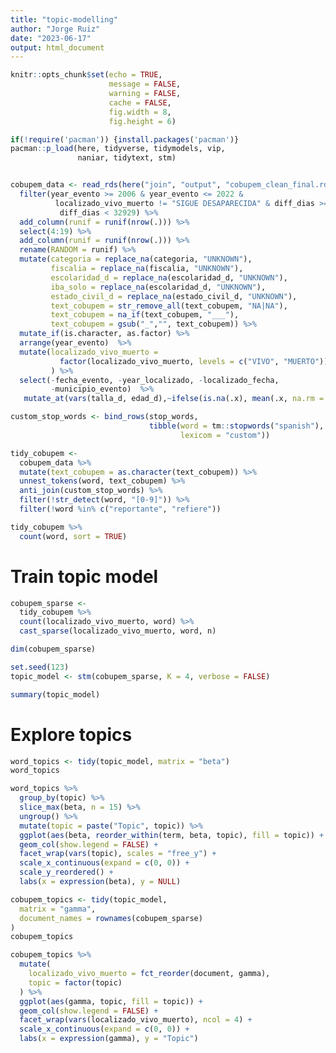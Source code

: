 ```yaml
---
title: "topic-modelling"
author: "Jorge Ruiz"
date: "2023-06-17"
output: html_document
---
```




```r
knitr::opts_chunk$set(echo = TRUE, 
                      message = FALSE,
                      warning = FALSE,
                      cache = FALSE,
                      fig.width = 8, 
                      fig.height = 6)
```




```r
if(!require('pacman')) {install.packages('pacman')}
pacman::p_load(here, tidyverse, tidymodels, vip,
               naniar, tidytext, stm)


cobupem_data <- read_rds(here("join", "output", "cobupem_clean_final.rds")) %>%
  filter(year_evento >= 2006 & year_evento <= 2022 &
          localizado_vivo_muerto != "SIGUE DESAPARECIDA" & diff_dias >= 0 &
           diff_dias < 32929) %>% 
  add_column(runif = runif(nrow(.))) %>% 
  select(4:19) %>% 
  add_column(runif = runif(nrow(.))) %>% 
  rename(RANDOM = runif) %>%
  mutate(categoria = replace_na(categoria, "UNKNOWN"),
         fiscalia = replace_na(fiscalia, "UNKNOWN"),
         escolaridad_d = replace_na(escolaridad_d, "UNKNOWN"),
         iba_solo = replace_na(escolaridad_d, "UNKNOWN"),
         estado_civil_d = replace_na(estado_civil_d, "UNKNOWN"),
         text_cobupem = str_remove_all(text_cobupem, "NA|NA"),
         text_cobupem = na_if(text_cobupem, "___"),
         text_cobupem = gsub("_","", text_cobupem)) %>% 
  mutate_if(is.character, as.factor) %>% 
  arrange(year_evento)  %>% 
  mutate(localizado_vivo_muerto = 
           factor(localizado_vivo_muerto, levels = c("VIVO", "MUERTO"))
         ) %>% 
  select(-fecha_evento, -year_localizado, -localizado_fecha,
         -municipio_evento)  %>% 
   mutate_at(vars(talla_d, edad_d),~ifelse(is.na(.x), mean(.x, na.rm = TRUE), .x))
```



```r
custom_stop_words <- bind_rows(stop_words,
                               tibble(word = tm::stopwords("spanish"),
                                      lexicom = "custom"))

```


```r
tidy_cobupem <-
  cobupem_data %>%
  mutate(text_cobupem = as.character(text_cobupem)) %>% 
  unnest_tokens(word, text_cobupem) %>%
  anti_join(custom_stop_words) %>% 
  filter(!str_detect(word, "[0-9]")) %>% 
  filter(!word %in% c("reportante", "refiere")) 
```


```r
tidy_cobupem %>%
  count(word, sort = TRUE)
```


# Train topic model 


```r
cobupem_sparse <-
  tidy_cobupem %>%
  count(localizado_vivo_muerto, word) %>%
  cast_sparse(localizado_vivo_muerto, word, n)

dim(cobupem_sparse)
```




```r
set.seed(123)
topic_model <- stm(cobupem_sparse, K = 4, verbose = FALSE)
```



```r
summary(topic_model)
```

# Explore topics
```r
word_topics <- tidy(topic_model, matrix = "beta")
word_topics
```




```r
word_topics %>%
  group_by(topic) %>%
  slice_max(beta, n = 15) %>%
  ungroup() %>%
  mutate(topic = paste("Topic", topic)) %>%
  ggplot(aes(beta, reorder_within(term, beta, topic), fill = topic)) +
  geom_col(show.legend = FALSE) +
  facet_wrap(vars(topic), scales = "free_y") +
  scale_x_continuous(expand = c(0, 0)) +
  scale_y_reordered() +
  labs(x = expression(beta), y = NULL)
```

```r
cobupem_topics <- tidy(topic_model,
  matrix = "gamma",
  document_names = rownames(cobupem_sparse)
)
cobupem_topics
```


```r
cobupem_topics %>%
  mutate(
    localizado_vivo_muerto = fct_reorder(document, gamma),
    topic = factor(topic)
  ) %>%
  ggplot(aes(gamma, topic, fill = topic)) +
  geom_col(show.legend = FALSE) +
  facet_wrap(vars(localizado_vivo_muerto), ncol = 4) +
  scale_x_continuous(expand = c(0, 0)) +
  labs(x = expression(gamma), y = "Topic")
```




